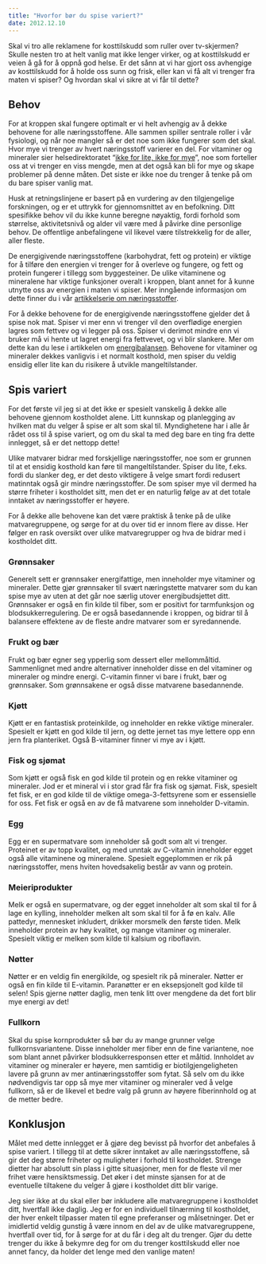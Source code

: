 ```yaml
---
title: "Hvorfor bør du spise variert?"
date: 2012.12.10
---
```


Skal vi tro alle reklamene for kosttilskudd som ruller over tv-skjermen? Skulle nesten tro at helt vanlig mat ikke lenger virker, og at kosttilskudd er veien å gå for å oppnå god helse. Er det sånn at vi har gjort oss avhengige av kosttilskudd for å holde oss sunn og frisk, eller kan vi få alt vi trenger fra maten vi spiser? Og hvordan skal vi sikre at vi får til dette?

## Behov

For at kroppen skal fungere optimalt er vi helt avhengig av å dekke behovene for alle næringsstoffene. Alle sammen spiller sentrale roller i vår fysiologi, og når noe mangler så er det noe som ikke fungerer som det skal. Hvor mye vi trenger av hvert næringsstoff varierer en del. For vitaminer og mineraler sier helsedirektoratet "[ikke for lite, ikke for mye](http://www.matportalen.no/kosthold_og_helse/tema/naringsstoffer/vitaminer_og_mineraler__ikke_for_lite_ikke_for_mye)", noe som forteller oss at vi trenger en viss mengde, men at det også kan bli for mye og skape problemer på denne måten. Det siste er ikke noe du trenger å tenke på om du bare spiser vanlig mat.

Husk at retningslinjene er basert på en vurdering av den tilgjengelige forskningen, og er et uttrykk for gjennomsnittet av en befolkning. Ditt spesifikke behov vil du ikke kunne beregne nøyaktig, fordi forhold som størrelse, aktivitetsnivå og alder vil være med å påvirke dine personlige behov. De offentlige anbefalingene vil likevel være tilstrekkelig for de aller, aller fleste.

De energigivende næringsstoffene (karbohydrat, fett og protein) er viktige for å tilføre den energien vi trenger for å overleve og fungere, og fett og protein fungerer i tillegg som byggesteiner. De ulike vitaminene og mineralene har viktige funksjoner overalt i kroppen, blant annet for å kunne utnytte oss av energien i maten vi spiser. Mer inngående informasjon om dette finner du i vår [artikkelserie om næringsstoffer](brokenlink/naeringsstoffene/ "Artikkelserie om Næringsstoffene").

For å dekke behovene for de energigivende næringsstoffene gjelder det å spise nok mat. Spiser vi mer enn vi trenger vil den overflødige energien lagres som fettvev og vi legger på oss. Spiser vi derimot mindre enn vi bruker må vi hente ut lagret energi fra fettvevet, og vi blir slankere. Mer om dette kan du lese i artikkelen om [energibalansen](brokenlink/energibalansen/ "Energibalansen – hva sier den egentlig?"). Behovene for vitaminer og mineraler dekkes vanligvis i et normalt kosthold, men spiser du veldig ensidig eller lite kan du risikere å utvikle mangeltilstander.

## Spis variert

For det første vil jeg si at det ikke er spesielt vanskelig å dekke alle behovene gjennom kostholdet alene. Litt kunnskap og planlegging av hvilken mat du velger å spise er alt som skal til. Myndighetene har i alle år rådet oss til å spise variert, og om du skal ta med deg bare en ting fra dette innlegget, så er det nettopp dette!

Ulike matvarer bidrar med forskjellige næringsstoffer, noe som er grunnen til at et ensidig kosthold kan føre til mangeltilstander. Spiser du lite, f.eks. fordi du slanker deg, er det desto viktigere å velge smart fordi redusert matinntak også gir mindre næringsstoffer. De som spiser mye vil dermed ha større friheter i kostholdet sitt, men det er en naturlig følge av at det totale inntaket av næringsstoffer er høyere.

For å dekke alle behovene kan det være praktisk å tenke på de ulike matvaregruppene, og sørge for at du over tid er innom flere av disse. Her følger en rask oversikt over ulike matvaregrupper og hva de bidrar med i kostholdet ditt.

### Grønnsaker

Generelt sett er grønnsaker energifattige, men inneholder mye vitaminer og mineraler. Dette gjør grønnsaker til svært næringstette matvarer som du kan spise mye av uten at det går noe særlig utover energibudsjettet ditt. Grønnsaker er også en fin kilde til fiber, som er positivt for tarmfunksjon og blodsukkerregulering. De er også basedannende i kroppen, og bidrar til å balansere effektene av de fleste andre matvarer som er syredannende.

### Frukt og bær

Frukt og bær egner seg ypperlig som dessert eller mellommåltid. Sammenlignet med andre alternativer inneholder disse en del vitaminer og mineraler og mindre energi. C-vitamin finner vi bare i frukt, bær og grønnsaker. Som grønnsakene er også disse matvarene basedannende.

### Kjøtt

Kjøtt er en fantastisk proteinkilde, og inneholder en rekke viktige mineraler. Spesielt er kjøtt en god kilde til jern, og dette jernet tas mye lettere opp enn jern fra planteriket. Også B-vitaminer finner vi mye av i kjøtt.

### Fisk og sjømat

Som kjøtt er også fisk en god kilde til protein og en rekke vitaminer og mineraler. Jod er et mineral vi i stor grad får fra fisk og sjømat. Fisk, spesielt fet fisk, er en god kilde til de viktige omega-3-fettsyrene som er essensielle for oss. Fet fisk er også en av de få matvarene som inneholder D-vitamin.

### Egg

Egg er en supermatvare som inneholder så godt som alt vi trenger. Proteinet er av topp kvalitet, og med unntak av C-vitamin inneholder egget også alle vitaminene og mineralene. Spesielt eggeplommen er rik på næringsstoffer, mens hviten hovedsakelig består av vann og protein.

### Meieriprodukter

Melk er også en supermatvare, og der egget inneholder alt som skal til for å lage en kylling, inneholder melken alt som skal til for å fø en kalv. Alle pattedyr, mennesket inkludert, drikker morsmelk den første tiden. Melk inneholder protein av høy kvalitet, og mange vitaminer og mineraler. Spesielt viktig er melken som kilde til kalsium og riboflavin.

### Nøtter

Nøtter er en veldig fin energikilde, og spesielt rik på mineraler. Nøtter er også en fin kilde til E-vitamin. Paranøtter er en eksepsjonelt god kilde til selen! Spis gjerne nøtter daglig, men tenk litt over mengdene da det fort blir mye energi av det!

### Fullkorn

Skal du spise kornprodukter så bør du av mange grunner velge fullkornsvariantene. Disse inneholder mer fiber enn de fine variantene, noe som blant annet påvirker blodsukkerresponsen etter et måltid. Innholdet av vitaminer og mineraler er høyere, men samtidig er biotilgjengeligheten lavere på grunn av mer antinæringsstoffer som fytat. Så selv om du ikke nødvendigvis tar opp så mye mer vitaminer og mineraler ved å velge fullkorn, så er de likevel et bedre valg på grunn av høyere fiberinnhold og at de metter bedre.

## Konklusjon

Målet med dette innlegget er å gjøre deg bevisst på hvorfor det anbefales å spise variert. I tillegg til at dette sikrer inntaket av alle næringsstoffene, så gir det deg større friheter og muligheter i forhold til kostholdet. Strenge dietter har absolutt sin plass i gitte situasjoner, men for de fleste vil mer frihet være hensiktsmessig. Det øker i det minste sjansen for at de eventuelle tiltakene du velger å gjøre i kostholdet ditt blir varige.

Jeg sier ikke at du skal eller bør inkludere alle matvaregruppene i kostholdet ditt, hvertfall ikke daglig. Jeg er for en individuell tilnærming til kostholdet, der hver enkelt tilpasser maten til egne preferanser og målsetninger. Det er imidlertid veldig gunstig å være innom en del av de ulike matvaregruppene, hvertfall over tid, for å sørge for at du får i deg alt du trenger. Gjør du dette trenger du ikke å bekymre deg for om du trenger kosttilskudd eller noe annet fancy, da holder det lenge med den vanlige maten!
